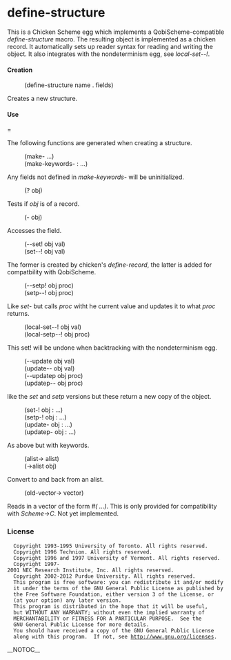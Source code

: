 = define-structure =

This is a Chicken Scheme egg which implements a QobiScheme-compatible
''define-structure'' macro. The resulting object is implemented as a
chicken record. It automatically sets up reader syntax for reading and
writing the object. It also integrates with the nondeterminism egg,
see ''local-set-<name>-<field>!''.

==== Creation ====

:(define-structure name . fields)

Creates a new structure.

==== Use =====

The following functions are generated when creating a structure. 

:(make-<name> <field0-value> <field1-value> ...)
:(make-keywords-<name> <field-name>: <field-value> ...)

Any fields not defined in ''make-keywords-<name>'' will be uninitialized.

:(<name>? obj)

Tests if ''obj'' is of a ''<name>'' record.

:(<name>-<field> obj)

Accesses the field.

:(<name>-<field>-set! obj val)
:(set-<name>-<field>! obj val)

The former is created by chicken's ''define-record'', the latter is
added for compatbility with QobiScheme. 

:(<name>-<field>-setp! obj proc)
:(setp-<name>-<field>! obj proc)

Like ''set-'' but calls ''proc'' witht he current value and updates it
to what ''proc'' returns.

:(local-set-<name>-<field>! obj val)
:(local-setp-<name>-<field>! obj proc)

This set! will be undone when backtracking with the nondeterminism
egg.

:(<name>-<field>-update obj val)
:(update-<name>-<field> obj val)
:(<name>-<field>-updatep obj proc)
:(updatep-<name>-<field> obj proc)

like the ''set'' and ''setp'' versions but these return a new copy of
the object.

:(set-<name>! obj <field-key>: <field-value> ...)
:(setp-<name>! obj <field-key>: <field-value> ...)
:(update-<name> obj <field-key>: <field-value> ...)
:(updatep-<name> obj <field-key>: <field-value> ...)

As above but with keywords.

:(alist-><name> alist)
:(<name>->alist obj)

Convert to and back from an alist.

:(old-vector-><name> vector)

Reads in a vector of the form ''#(<case-insensitive-name> <field0> ...)''.
This is only provided for compatibility with ''Scheme->C''.
Not yet implemented.

=== License ===

   Copyright 1993-1995 University of Toronto. All rights reserved.
   Copyright 1996 Technion. All rights reserved.
   Copyright 1996 and 1997 University of Vermont. All rights reserved.
   Copyright 1997-2001 NEC Research Institute, Inc. All rights reserved.
   Copyright 2002-2012 Purdue University. All rights reserved.
   This program is free software: you can redistribute it and/or modify
   it under the terms of the GNU General Public License as published by
   the Free Software Foundation, either version 3 of the License, or
   (at your option) any later version.
   This program is distributed in the hope that it will be useful,
   but WITHOUT ANY WARRANTY; without even the implied warranty of
   MERCHANTABILITY or FITNESS FOR A PARTICULAR PURPOSE.  See the
   GNU General Public License for more details.
   You should have received a copy of the GNU General Public License
   along with this program.  If not, see http://www.gnu.org/licenses.
__NOTOC__
